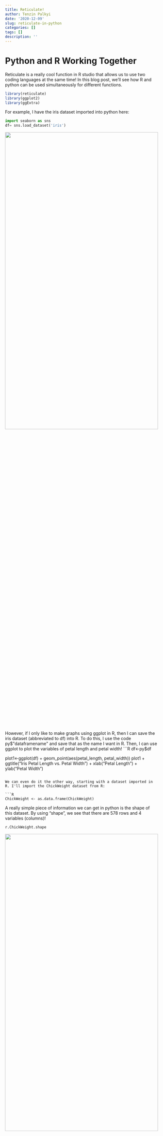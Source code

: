 ```yaml
---
title: Reticulate!
author: Tenzin Palkyi
date: '2020-12-09'
slug: reticulate-in-python
categories: []
tags: []
description: ''
---
```


# Python and R Working Together

Reticulate is a really cool function in R studio that allows us to use two coding languages at the same time! In this blog post, we'll see how R and python can be used simultaneously for different functions. 

```R
library(reticulate)
library(ggplot2)
library(ggExtra)
```

For example, I have the iris dataset imported into python here:
```python
import seaborn as sns
df= sns.load_dataset('iris')

```

![](/post/2020-12-09-reticulate-in-python_files/iris-machinelearning.png){width=100% height=50%}

However, if I only like to make graphs using ggplot in R, then I can save the iris dataset (abbreviated to df) into R. To do this, I use the code py$"dataframename" and save that as the name I want in R. Then, I can use ggplot to plot the variables of petal length and petal width!
```R
df<-py$df

plot1<-ggplot(df) + geom_point(aes(petal_length, petal_width))
plot1 + ggtitle("Iris Petal Length vs. Petal Width") + 
    xlab("Petal Length") + 
    ylab("Petal Width")
```

We can even do it the other way, starting with a dataset imported in R. I'll import the ChickWeight dataset from R: 

```R
ChickWeight <- as.data.frame(ChickWeight)

```

A really simple piece of information we can get in python is the shape of this dataset. By using "shape", we see that there are 578 rows and 4 variables (columns)!
```python
r.ChickWeight.shape

```
![](/post/2020-12-09-reticulate-in-python_files/post-1_image0-25.jpg){width=100% height=50%}

